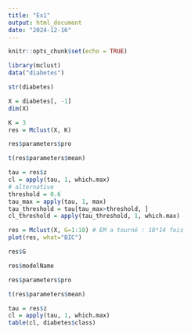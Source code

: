 ```yaml
---
title: "Ex1"
output: html_document
date: "2024-12-16"
---
```


```r
knitr::opts_chunk$set(echo = TRUE)
```

```r
library(mclust)
data("diabetes")
```

```r
str(diabetes)
```

```r
X = diabetes[, -1]
dim(X)
```
```r
K = 3
res = Mclust(X, K)
```

```r
res$parameters$pro
```
```r
t(res$parameters$mean)
```
```r
tau = res$z
cl = apply(tau, 1, which.max)
# alternative
threshold = 0.6
tau_max = apply(tau, 1, max)
tau_threshold = tau[tau_max>threshold, ]
cl_threshold = apply(tau_threshold, 1, which.max)
```

```r
res = Mclust(X, G=1:18) # EM a tourné : 18*14 fois
plot(res, what="BIC")
```

```r
res$G
```

```r
res$modelName
```
```r
res$parameters$pro
```
```r
t(res$parameters$mean)
```

```r
tau = res$z
cl = apply(tau, 1, which.max)
table(cl, diabetes$class)
```






